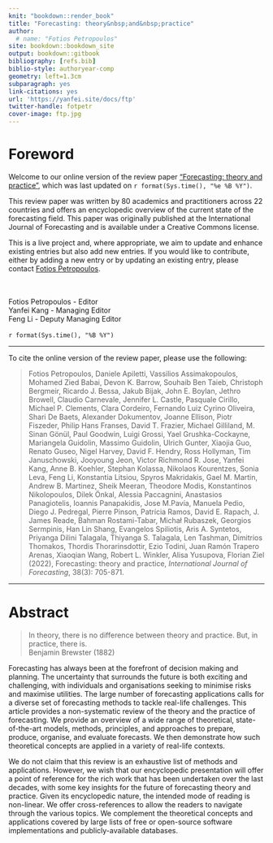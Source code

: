 ```yaml
---
knit: "bookdown::render_book"
title: "Forecasting: theory&nbsp;and&nbsp;practice"
author:
  # name: "Fotios Petropoulos"
site: bookdown::bookdown_site
output: bookdown::gitbook
bibliography: [refs.bib]
biblio-style: authoryear-comp
geometry: left=1.3cm
subparagraph: yes
link-citations: yes
url: 'https://yanfei.site/docs/ftp'
twitter-handle: fotpetr
cover-image: ftp.jpg
---
```


# Foreword {#Foreword .unnumbered}

<!-- <p style='float:right; width:50%; margin-left:20px;'> -->
<!--   <img src="ftp.jpg" width='100%'> -->
<!-- </p> -->

Welcome to our online version of the review paper [ "Forecasting: theory and practice"](https://doi.org/10.1016/j.ijforecast.2021.11.001), which was last updated on `r format(Sys.time(), "%e %B %Y")`.

This review paper was written by 80 academics and practitioners across 22 countries and offers an encyclopedic overview of the current state of the forecasting field. This paper was originally published at the International Journal of Forecasting and is available under a Creative Commons license. 
<!-- The style of this online version is based on the `style.css` from https://otexts.com/fppcn/. -->

This is a live project and, where appropriate, we aim to update and enhance existing entries but also add new entries. If you would like to contribute, either by adding a new entry or by updating an existing entry, please contact [Fotios Petropoulos](mailto:fotios@bath.edu). 


<br>
<br>
Fotios Petropoulos - Editor <br>
Yanfei Kang - Managing Editor <br>
Feng Li - Deputy Managing Editor <br>
<br>
`r format(Sys.time(), "%B %Y")`

***

To cite the online version of the review paper, please use the following:


> Fotios Petropoulos, Daniele Apiletti, Vassilios Assimakopoulos, Mohamed Zied Babai, Devon K. Barrow, Souhaib Ben Taieb, Christoph Bergmeir, Ricardo J. Bessa, Jakub Bijak, John E. Boylan, Jethro Browell, Claudio Carnevale, Jennifer L. Castle, Pasquale Cirillo, Michael P. Clements, Clara Cordeiro, Fernando Luiz Cyrino Oliveira, Shari De Baets, Alexander Dokumentov, Joanne Ellison, Piotr Fiszeder, Philip Hans Franses, David T. Frazier, Michael Gilliland, M. Sinan Gönül, Paul Goodwin, Luigi Grossi, Yael Grushka-Cockayne, Mariangela Guidolin, Massimo Guidolin, Ulrich Gunter, Xiaojia Guo, Renato Guseo, Nigel Harvey, David F. Hendry, Ross Hollyman, Tim Januschowski, Jooyoung Jeon, Victor Richmond R. Jose, Yanfei Kang, Anne B. Koehler, Stephan Kolassa, Nikolaos Kourentzes, Sonia Leva, Feng Li, Konstantia Litsiou, Spyros Makridakis, Gael M. Martin, Andrew B. Martinez, Sheik Meeran, Theodore Modis, Konstantinos Nikolopoulos, Dilek Önkal, Alessia Paccagnini, Anastasios Panagiotelis, Ioannis Panapakidis, Jose M.Pavía, Manuela Pedio, Diego J. Pedregal, Pierre Pinson, Patrícia Ramos, David E. Rapach, J. James Reade, Bahman Rostami-Tabar, Michał Rubaszek, Georgios Sermpinis, Han Lin Shang, Evangelos Spiliotis, Aris A. Syntetos, Priyanga Dilini Talagala, Thiyanga S. Talagala, Len Tashman, Dimitrios Thomakos, Thordis Thorarinsdottir, Ezio Todini, Juan Ramón Trapero Arenas, Xiaoqian Wang, Robert L. Winkler, Alisa Yusupova, Florian Ziel (2022), Forecasting: theory and practice, *International Journal of Forecasting*, 38(3): 705-871.


***



# Abstract {#Abstract .unnumbered}



> In theory, there is no difference between theory and practice. But, in
practice, there is.
<br>Benjamin Brewster (1882)



Forecasting has always been at the forefront of decision making and planning. The uncertainty that surrounds the future is both exciting and challenging, with individuals and organisations seeking to minimise risks and maximise utilities. The large number of forecasting applications calls for a diverse set of forecasting methods to tackle real-life challenges. This article provides a non-systematic review of the theory and the practice of forecasting. We provide an overview of a wide range of theoretical, state-of-the-art models, methods, principles, and approaches to prepare, produce, organise, and evaluate forecasts. We then demonstrate how such theoretical concepts are applied in a variety of real-life contexts.

We do not claim that this review is an exhaustive list of methods and applications. However, we wish that our encyclopedic presentation will offer a point of reference for the rich work that has been undertaken over the last decades, with some key insights for the future of forecasting theory and practice. Given its encyclopedic nature, the intended mode of reading is non-linear. We offer cross-references to allow the readers to navigate through the various topics. We complement the theoretical concepts and applications covered by large lists of free or open-source software implementations and publicly-available databases.



